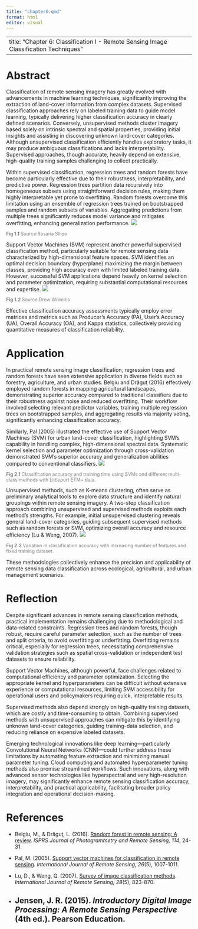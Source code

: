 ---
title: "chapter6.qmd"
format: html
editor: visual
---
---
title: "Chapter 6: Classification I - Remote Sensing Image Classification Techniques"
---

# Abstract

Classification of remote sensing imagery has greatly evolved with advancements in machine learning techniques, significantly improving the extraction of land-cover information from complex datasets. Supervised classification approaches rely on labeled training data to guide model learning, typically delivering higher classification accuracy in clearly defined scenarios. Conversely, unsupervised methods cluster imagery based solely on intrinsic spectral and spatial properties, providing initial insights and assisting in discovering unknown land-cover categories. Although unsupervised classification efficiently handles exploratory tasks, it may produce ambiguous classifications and lacks interpretability. Supervised approaches, though accurate, heavily depend on extensive, high-quality training samples challenging to collect practically.

Within supervised classification, regression trees and random forests have become particularly effective due to their robustness, interpretability, and predictive power. Regression trees partition data recursively into homogeneous subsets using straightforward decision rules, making them highly interpretable yet prone to overfitting. Random forests overcome this limitation using an ensemble of regression trees trained on bootstrapped samples and random subsets of variables. Aggregating predictions from multiple trees significantly reduces model variance and mitigates overfitting, enhancing generalization performance.
![](image/6-1.png)
<div style="font-size: 0.9em; color: gray;">
<b>Fig 1.1</b> Source:Rosaria Silipo
</div>

Support Vector Machines (SVM) represent another powerful supervised classification method, particularly suitable for remote sensing data characterized by high-dimensional feature spaces. SVM identifies an optimal decision boundary (hyperplane) maximizing the margin between classes, providing high accuracy even with limited labeled training data. However, successful SVM applications depend heavily on kernel selection and parameter optimization, requiring substantial computational resources and expertise.
![](image/6-2.png)
<div style="font-size: 0.9em; color: gray;">
<b>Fig 1.2</b> Source:Drew Wilimitis
</div>

Effective classification accuracy assessments typically employ error matrices and metrics such as Producer’s Accuracy (PA), User’s Accuracy (UA), Overall Accuracy (OA), and Kappa statistics, collectively providing quantitative measures of classification reliability.

# Application

In practical remote sensing image classification, regression trees and random forests have seen extensive application in diverse fields such as forestry, agriculture, and urban studies. Belgiu and Drăguţ (2016) effectively employed random forests in mapping agricultural landscapes, demonstrating superior accuracy compared to traditional classifiers due to their robustness against noise and reduced overfitting. Their workflow involved selecting relevant predictor variables, training multiple regression trees on bootstrapped samples, and aggregating results via majority voting, significantly enhancing classification accuracy.

Similarly, Pal (2005) illustrated the effective use of Support Vector Machines (SVM) for urban land-cover classification, highlighting SVM's capability in handling complex, high-dimensional spectral data. Systematic kernel selection and parameter optimization through cross-validation demonstrated SVM's superior accuracy and generalization abilities compared to conventional classifiers.
![](image/6-3.png)
<div style="font-size: 0.9em; color: gray;">
<b>Fig 2.1</b> Classification accuracy and training time using SVMs and different multi‐class methods with Littleport ETM+ data.
</div>

Unsupervised methods, such as K-means clustering, often serve as preliminary analytical tools to explore data structure and identify natural groupings within remote sensing imagery. A two-step classification approach combining unsupervised and supervised methods exploits each method’s strengths. For example, initial unsupervised clustering reveals general land-cover categories, guiding subsequent supervised methods such as random forests or SVM, optimizing overall accuracy and resource efficiency (Lu & Weng, 2007).
![](image/6-4.png)
<div style="font-size: 0.9em; color: gray;">
<b>Fig 2.2</b> Variation in classification accuracy with increasing number of features and fixed training dataset.
</div>

These methodologies collectively enhance the precision and applicability of remote sensing data classification across ecological, agricultural, and urban management scenarios.

# Reflection

Despite significant advances in remote sensing classification methods, practical implementation remains challenging due to methodological and data-related constraints. Regression trees and random forests, though robust, require careful parameter selection, such as the number of trees and split criteria, to avoid overfitting or underfitting. Overfitting remains critical, especially for regression trees, necessitating comprehensive validation strategies such as spatial cross-validation or independent test datasets to ensure reliability.

Support Vector Machines, although powerful, face challenges related to computational efficiency and parameter optimization. Selecting the appropriate kernel and hyperparameters can be difficult without extensive experience or computational resources, limiting SVM accessibility for operational users and policymakers requiring quick, interpretable results.

Supervised methods also depend strongly on high-quality training datasets, which are costly and time-consuming to obtain. Combining supervised methods with unsupervised approaches can mitigate this by identifying unknown land-cover categories, guiding training-data selection, and reducing reliance on expensive labeled datasets.

Emerging technological innovations like deep learning—particularly Convolutional Neural Networks (CNN)—could further address these limitations by automating feature extraction and minimizing manual parameter tuning. Cloud computing and automated hyperparameter tuning methods also promise streamlined workflows. Such innovations, along with advanced sensor technologies like hyperspectral and very high-resolution imagery, may significantly enhance remote sensing classification accuracy, interpretability, and practical applicability, facilitating broader policy integration and operational decision-making.

# References

- Belgiu, M., & Drăguţ, L. (2016). [Random forest in remote sensing: A review](https://doi.org/10.1016/j.isprsjprs.2016.01.011). *ISPRS Journal of Photogrammetry and Remote Sensing, 114*, 24-31.

- Pal, M. (2005). [Support vector machines for classification in remote sensing](https://doi.org/10.1080/01431160512331314083). *International Journal of Remote Sensing, 26*(5), 1007-1011.

- Lu, D., & Weng, Q. (2007). [Survey of image classification methods](https://doi.org/10.1080/01431160600746456). *International Journal of Remote Sensing, 28*(5), 823-870.

- Jensen, J. R. (2015). *Introductory Digital Image Processing: A Remote Sensing Perspective* (4th ed.). Pearson Education.
---

## 
